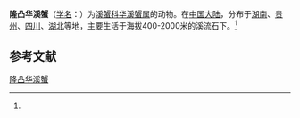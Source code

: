 {{Speciesbox
| name = 隆凸华溪蟹
| status = 
| status_system = 
| image = 
| genus = Sinopotamon
| species = convexum
| authority = (Dai, 1995)<ref name='id12207'>{{cite web| url =http://www.bioinfo.cn/db05/BjdwSpecies.php?action=view&id=12207| title =隆凸华溪蟹| work =《中国动物物种编目数据库》| publisher =中国科学院微生物研究所| author =中国科学院动物研究所| accessdate =2009-04-28| deadurl =yes| archiveurl =https://web.archive.org/web/20160305085341/http://www.bioinfo.cn/db05/BjdwSpecies.php?action=view&id=12207| archivedate =2016-03-05}}</ref>
}}

'''隆凸华溪蟹'''（[[学名|学名]]：{{lang|la|''Sinopotamon convexum''}}）为[[溪蟹科|溪蟹科]][[华溪蟹属|华溪蟹属]]的动物。在[[中国大陆|中国大陆]]，分布于[[湖南|湖南]]、[[贵州|贵州]]、[[四川|四川]]、[[湖北|湖北]]等地，主要生活于海拔400-2000米的溪流石下。<ref name='id12207'/>

== 参考文献 ==
{{reflist}}

{{Wikispecies|Sinopotamon convexum}}
{{Taxonbar|from=Q14343917}}

[[Category:华溪蟹属|隆凸华溪蟹]]


{{螃蟹小作品}}